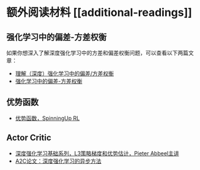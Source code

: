 # 额外阅读材料 [[additional-readings]]

## 强化学习中的偏差-方差权衡

如果你想深入了解深度强化学习中的方差和偏差权衡问题，可以查看以下两篇文章：

- [理解（深度）强化学习中的偏差/方差权衡](https://blog.mlreview.com/making-sense-of-the-bias-variance-trade-off-in-deep-reinforcement-learning-79cf1e83d565)
- [强化学习中的偏差-方差权衡](https://www.endtoend.ai/blog/bias-variance-tradeoff-in-reinforcement-learning/)

## 优势函数

- [优势函数，SpinningUp RL](https://spinningup.openai.com/en/latest/spinningup/rl_intro.html?highlight=advantage%20functio#advantage-functions)

## Actor Critic

- [深度强化学习基础系列，L3策略梯度和优势估计，Pieter Abbeel主讲](https://www.youtube.com/watch?v=AKbX1Zvo7r8)
- [A2C论文：深度强化学习的异步方法](https://arxiv.org/abs/1602.01783v2)
